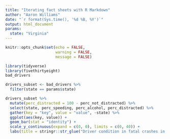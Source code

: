 ```yaml
---
title: "Iterating fact sheets with R Markdown"
author: "Aaron Williams"
date: "`r format(Sys.time(), '%d %B, %Y')`"
output: html_document
params:
  state: "Virginia"
---
```


```r
knitr::opts_chunk$set(echo = FALSE,
                      warning = FALSE,
                      message = FALSE)
```


```r
library(tidyverse)
library(fivethirtyeight)
bad_drivers
```

```r
drivers_subset <- bad_drivers %>%
  filter(state == params$state)

drivers_subset %>%
  mutate(perc_distracted = 100 - perc_not_distracted) %>%  
  select(state, perc_speeding, perc_alcohol, perc_distracted) %>%
  gather(key = "key", value = "value", -state) %>%
  ggplot(aes(key, value)) +
  geom_bar(stat = "identity") +
  scale_y_continuous(expand = c(0, 0), limits = c(0, 40)) +  
  labs(title = stringr::str_glue("Driver condition in fatal crashes in {params$state}"))
```


